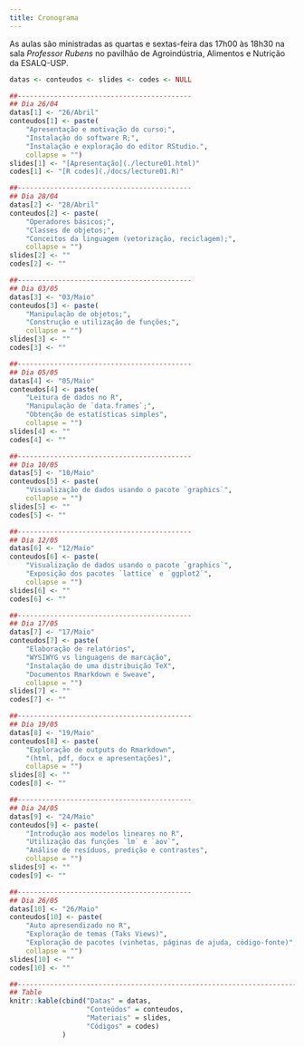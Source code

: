 ```yaml
---
title: Cronograma
---
```


As aulas são ministradas as quartas e sextas-feira das 17h00 às 18h30 na
sala _Professor Rubens_ no pavilhão de Agroindústria, Alimentos e
Nutrição da ESALQ-USP.

```r


datas <- conteudos <- slides <- codes <- NULL

##-------------------------------------------
## Dia 26/04
datas[1] <- "26/Abril"
conteudos[1] <- paste(
    "Apresentação e motivação do curso;",
    "Instalação do software R;",
    "Instalação e exploração do editor RStudio.",
    collapse = "")
slides[1] <- "[Apresentação](./lecture01.html)"
codes[1] <- "[R codes](./docs/lecture01.R)"

##-------------------------------------------
## Dia 28/04
datas[2] <- "28/Abril"
conteudos[2] <- paste(
    "Operadores básicos;",
    "Classes de objetos;",
    "Conceitos da linguagem (vetorização, reciclagem);",
    collapse = "")
slides[2] <- ""
codes[2] <- ""

##-------------------------------------------
## Dia 03/05
datas[3] <- "03/Maio"
conteudos[3] <- paste(
    "Manipulação de objetos;",
    "Construção e utilização de funções;",
    collapse = "")
slides[3] <- ""
codes[3] <- ""

##-------------------------------------------
## Dia 05/05
datas[4] <- "05/Maio"
conteudos[4] <- paste(
    "Leitura de dados no R",
    "Manipulação de `data.frames`;",
    "Obtenção de estatísticas simples",
    collapse = "")
slides[4] <- ""
codes[4] <- ""

##-------------------------------------------
## Dia 10/05
datas[5] <- "10/Maio"
conteudos[5] <- paste(
    "Visualização de dados usando o pacote `graphics`",
    collapse = "")
slides[5] <- ""
codes[5] <- ""

##-------------------------------------------
## Dia 12/05
datas[6] <- "12/Maio"
conteudos[6] <- paste(
    "Visualização de dados usando o pacote `graphics`",
    "Exposição dos pacotes `lattice` e `ggplot2`",
    collapse = "")
slides[6] <- ""
codes[6] <- ""

##-------------------------------------------
## Dia 17/05
datas[7] <- "17/Maio"
conteudos[7] <- paste(
    "Elaboração de relatórios",
    "WYSIWYG vs linguagens de marcação",
    "Instalação de uma distribuição TeX",
    "Documentos Rmarkdown e Sweave",
    collapse = "")
slides[7] <- ""
codes[7] <- ""

##-------------------------------------------
## Dia 19/05
datas[8] <- "19/Maio"
conteudos[8] <- paste(
    "Exploração de outputs do Rmarkdown",
    "(html, pdf, docx e apresentações)",
    collapse = "")
slides[8] <- ""
codes[8] <- ""

##-------------------------------------------
## Dia 24/05
datas[9] <- "24/Maio"
conteudos[9] <- paste(
    "Introdução aos modelos lineares no R",
    "Utilização das funções `lm` e `aov`",
    "Análise de resíduos, predição e contrastes",
    collapse = "")
slides[9] <- ""
codes[9] <- ""

##-------------------------------------------
## Dia 26/05
datas[10] <- "26/Maio"
conteudos[10] <- paste(
    "Auto apresendizado no R",
    "Exploração de temas (Taks Views)",
    "Exploração de pacotes (vinhetas, páginas de ajuda, código-fonte)",
    collapse = "")
slides[10] <- ""
codes[10] <- ""

##----------------------------------------------------------------------
## Table
knitr::kable(cbind("Datas" = datas,
                   "Conteúdos" = conteudos,
                   "Materiais" = slides,
                   "Códigos" = codes)
             )

```
